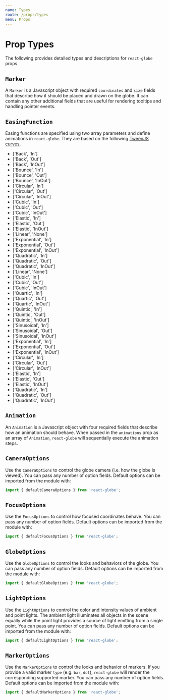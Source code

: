 ```yaml
---
name: Types
route: /props/types
menu: Props
---
```




# Prop Types

The following provides detailed types and descriptions for `react-globe` props.

## `Marker`

A `Marker` is a Javascript object with required `coordinates` and `size` fields that describe how it should be placed and drawn on the globe. It can contain any other additional fields that are useful for rendering tooltips and handling pointer events.

<Props of={Marker} />

## `EasingFunction`

Easing functions are specified using two array parameters and define animations in `react-globe`. They are based on the following [TweenJS curves](https://sole.github.io/tween.js/examples/03_graphs.html).

- ['Back', 'In']
- ['Back', 'Out']
- ['Back', 'InOut']
- ['Bounce', 'In']
- ['Bounce', 'Out']
- ['Bounce', 'InOut']
- ['Circular', 'In']
- ['Circular', 'Out']
- ['Circular', 'InOut']
- ['Cubic', 'In']
- ['Cubic', 'Out']
- ['Cubic', 'InOut']
- ['Elastic', 'In']
- ['Elastic', 'Out']
- ['Elastic', 'InOut']
- ['Linear', 'None']
- ['Exponential', 'In']
- ['Exponential', 'Out']
- ['Exponential', 'InOut']
- ['Quadratic', 'In']
- ['Quadratic', 'Out']
- ['Quadratic', 'InOut']
- ['Linear', 'None']
- ['Cubic', 'In']
- ['Cubic', 'Out']
- ['Cubic', 'InOut']
- ['Quartic', 'In']
- ['Quartic', 'Out']
- ['Quartic', 'InOut']
- ['Quintic', 'In']
- ['Quintic', 'Out']
- ['Quintic', 'InOut']
- ['Sinusoidal', 'In']
- ['Sinusoidal', 'Out']
- ['Sinusoidal', 'InOut']
- ['Exponential', 'In']
- ['Exponential', 'Out']
- ['Exponential', 'InOut']
- ['Circular', 'In']
- ['Circular', 'Out']
- ['Circular', 'InOut']
- ['Elastic', 'In']
- ['Elastic', 'Out']
- ['Elastic', 'InOut']
- ['Quadratic', 'In']
- ['Quadratic', 'Out']
- ['Quadratic', 'InOut']

## `Animation`

An `Animation` is a Javascript object with four required fields that describe how an animation should behave. When passed in the `animations` prop as an array of `Animation`, `react-globe` will sequentially execute the animation steps.

<Props of={Animation} />

## `CameraOptions`

Use the `CameraOptions` to control the globe camera (i.e. how the globe is viewed). You can pass any number of option fields. Default options can be imported from the module with:

```js
import { defaultCameraOptions } from 'react-globe';
```

<Props of={CameraOptions} />

## `FocusOptions`

Use the `FocusOptions` to control how focused coordinates behave. You can pass any number of option fields. Default options can be imported from the module with:

```js
import { defaultFocusOptions } from 'react-globe';
```

<Props of={FocusOptions} />

## `GlobeOptions`

Use the `GlobeOptions` to control the looks and behaviors of the globe. You can pass any number of option fields. Default options can be imported from the module with:

```js
import { defaultGlobeOptions } from 'react-globe';
```

<Props of={GlobeOptions} />

## `LightOptions`

Use the `LightOptions` to control the color and intensity values of ambient and point lights. The ambient light illuminates all objects in the scene equally while the point light provides a source of light emitting from a single point. You can pass any number of option fields. Default options can be imported from the module with:

```js
import { defaultLightOptions } from 'react-globe';
```

<Props of={LightOptions} />

## `MarkerOptions`

Use the `MarkerOptions` to control the looks and behavior of markers. If you provide a valid marker `type` (e.g. `bar`, `dot`), `react-globe` will render the corresponding supported marker. You can pass any number of option fields. Default options can be imported from the module with:

```js
import { defaultMarkerOptions } from 'react-globe';
```

<Props of={MarkerOptions} />
